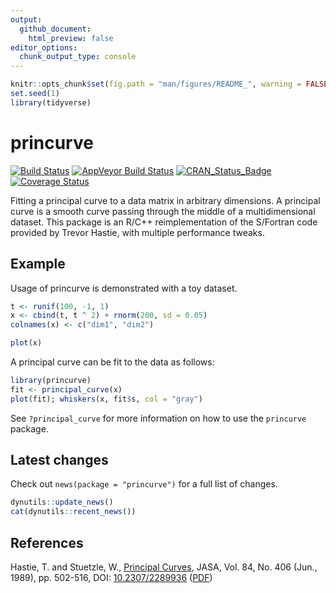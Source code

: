 ```yaml
---
output:
  github_document:
    html_preview: false
editor_options: 
  chunk_output_type: console
---
```


<!-- README.md is generated from README.Rmd. Please edit that file -->

```r
knitr::opts_chunk$set(fig.path = "man/figures/README_", warning = FALSE, message = FALSE, error = FALSE, echo = TRUE)
set.seed(1)
library(tidyverse)
```

# princurve
[![Build Status](https://travis-ci.org/rcannood/princurve.svg?branch=master)](https://travis-ci.org/rcannood/princurve)
[![AppVeyor Build Status](https://ci.appveyor.com/api/projects/status/github/rcannood/princurve?branch=master&svg=true)](https://ci.appveyor.com/project/rcannood/princurve)
[![CRAN_Status_Badge](https://www.r-pkg.org/badges/version/princurve)](https://cran.r-project.org/package=princurve)
[![Coverage Status](https://codecov.io/gh/rcannood/princurve/branch/master/graph/badge.svg)](https://codecov.io/gh/rcannood/princurve?branch=master)

Fitting a principal curve to a data matrix in arbitrary dimensions.
A principal curve is a smooth curve passing through the middle of a multidimensional dataset. 
This package is an R/C++ reimplementation of the S/Fortran code provided by Trevor Hastie, 
with multiple performance tweaks.

## Example
Usage of princurve is demonstrated with a toy dataset.
```r
t <- runif(100, -1, 1)
x <- cbind(t, t ^ 2) + rnorm(200, sd = 0.05)
colnames(x) <- c("dim1", "dim2")

plot(x)
```

A principal curve can be fit to the data as follows:
```r
library(princurve)
fit <- principal_curve(x)
plot(fit); whiskers(x, fit$s, col = "gray")
```

See `?principal_curve` for more information on how to use the `princurve` package.

## Latest changes
Check out `news(package = "princurve")` for a full list of changes.

<!-- This section gets automatically generated from inst/NEWS.md, and also generates inst/NEWS -->

```r
dynutils::update_news()
cat(dynutils::recent_news())
```

## References

Hastie, T. and Stuetzle, W., [Principal Curves](https://www.jstor.org/stable/2289936), JASA, Vol. 84, No. 406 (Jun., 1989), pp. 502-516, DOI: [10.2307/2289936](http://doi.org/10.2307/2289936) ([PDF](https://web.stanford.edu/~hastie/Papers/principalcurves.pdf))
